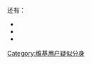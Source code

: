 {{main|WP:持续出没的破坏者/User:Amysze123}}
还有：
*{{Userblock|59rabbit}}
*{{Userblock|159rabbit}}
*{{Userblock|59rabbits}}
[[Category:维基用户疑似分身|Category:维基用户疑似分身]]
